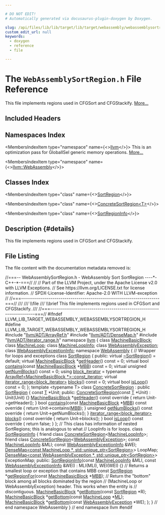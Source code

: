 ```yaml
---

# DO NOT EDIT!
# Automatically generated via docusaurus-plugin-doxygen by Doxygen.

slug: /api/files/lib/lib/target/lib/target/webassembly/webassemblysortregion-h
custom_edit_url: null
keywords:
  - doxygen
  - reference
  - file

---
```





# The `WebAssemblySortRegion.h` File Reference

<DoxygenPage pluginConfig={pluginConfig}>

This file implements regions used in CFGSort and CFGStackify. <a href="#details">More...</a>

## Included Headers

<IncludesList>
<IncludesListItem
  filePath="llvm/ADT/ArrayRef.h"
  permalink="/docs/api/files/include/include/llvm/include/llvm/adt/arrayref-h"
  isLocal="true" />
<IncludesListItem
  filePath="llvm/ADT/DenseMap.h"
  permalink="/docs/api/files/include/include/llvm/include/llvm/adt/densemap-h"
  isLocal="true" />
<IncludesListItem
  filePath="llvm/ADT/iterator_range.h"
  permalink="/docs/api/files/include/include/llvm/include/llvm/adt/iterator-range-h"
  isLocal="true" />
</IncludesList>

## Namespaces Index

<MembersIndex>

<MembersIndexItem
  type="namespace"
  name={<><a href="/docs/api/namespaces/llvm">llvm</a></>}>
This is an optimization pass for GlobalISel generic memory operations. <a href="/docs/api/namespaces/llvm/#details">More...</a>
</MembersIndexItem>

<MembersIndexItem
  type="namespace"
  name={<><a href="/docs/api/namespaces/llvm/webassembly">llvm::WebAssembly</a></>}>
</MembersIndexItem>

</MembersIndex>

## Classes Index

<MembersIndex>

<MembersIndexItem
  type="class"
  name={<><a href="/docs/api/classes/llvm/webassembly/sortregion">SortRegion</a></>}>
</MembersIndexItem>

<MembersIndexItem
  type="class"
  name={<><a href="/docs/api/classes/llvm/webassembly/concretesortregion">ConcreteSortRegion&lt;T&gt;</a></>}>
</MembersIndexItem>

<MembersIndexItem
  type="class"
  name={<><a href="/docs/api/classes/llvm/webassembly/sortregioninfo">SortRegionInfo</a></>}>
</MembersIndexItem>

</MembersIndex>

## Description {#details}

This file implements regions used in CFGSort and CFGStackify.

## File Listing

The file content with the documentation metadata removed is:

<ProgramListing>

<Link id="l00001" /><CodeLine lineNumber="1"><Highlight kind="comment">//===-- WebAssemblySortRegion.h - WebAssembly Sort SortRegion ----&#42;- C++-&#42;-===//</Highlight><Highlight kind="normal"></Highlight></CodeLine>
<Link id="l00002" /><CodeLine lineNumber="2"><Highlight kind="normal"></Highlight><Highlight kind="comment">//</Highlight><Highlight kind="normal"></Highlight></CodeLine>
<Link id="l00003" /><CodeLine lineNumber="3"><Highlight kind="normal"></Highlight><Highlight kind="comment">// Part of the LLVM Project, under the Apache License v2.0 with LLVM Exceptions.</Highlight><Highlight kind="normal"></Highlight></CodeLine>
<Link id="l00004" /><CodeLine lineNumber="4"><Highlight kind="normal"></Highlight><Highlight kind="comment">// See https://llvm.org/LICENSE.txt for license information.</Highlight><Highlight kind="normal"></Highlight></CodeLine>
<Link id="l00005" /><CodeLine lineNumber="5"><Highlight kind="normal"></Highlight><Highlight kind="comment">// SPDX-License-Identifier: Apache-2.0 WITH LLVM-exception</Highlight><Highlight kind="normal"></Highlight></CodeLine>
<Link id="l00006" /><CodeLine lineNumber="6"><Highlight kind="normal"></Highlight><Highlight kind="comment">//</Highlight><Highlight kind="normal"></Highlight></CodeLine>
<Link id="l00007" /><CodeLine lineNumber="7"><Highlight kind="normal"></Highlight><Highlight kind="comment">//===----------------------------------------------------------------------===//</Highlight><Highlight kind="comment"></Highlight></CodeLine>
<Link id="l00008" /><CodeLine lineNumber="8"><Highlight kind="comment">///</Highlight></CodeLine>
<Link id="l00009" /><CodeLine lineNumber="9"><Highlight kind="comment">/// \\file</Highlight></CodeLine>
<Link id="l00010" /><CodeLine lineNumber="10"><Highlight kind="comment">/// \\brief This file implements regions used in CFGSort and CFGStackify.</Highlight></CodeLine>
<Link id="l00011" /><CodeLine lineNumber="11"><Highlight kind="comment">///</Highlight><Highlight kind="normal"></Highlight></CodeLine>
<Link id="l00012" /><CodeLine lineNumber="12"><Highlight kind="normal"></Highlight><Highlight kind="comment">//===----------------------------------------------------------------------===//</Highlight><Highlight kind="normal"></Highlight></CodeLine>
<Link id="l00013" /><CodeLine lineNumber="13"><Highlight kind="normal"></Highlight></CodeLine>
<Link id="l00014" /><CodeLine lineNumber="14"><Highlight kind="normal"></Highlight><Highlight kind="preprocessor">#ifndef LLVM&#95;LIB&#95;TARGET&#95;WEBASSEMBLY&#95;WEBASSEMBLYSORTREGION&#95;H</Highlight><Highlight kind="normal"></Highlight></CodeLine>
<Link id="l00015" /><CodeLine lineNumber="15"><Highlight kind="normal"></Highlight><Highlight kind="preprocessor">#define LLVM&#95;LIB&#95;TARGET&#95;WEBASSEMBLY&#95;WEBASSEMBLYSORTREGION&#95;H</Highlight><Highlight kind="normal"></Highlight></CodeLine>
<Link id="l00016" /><CodeLine lineNumber="16"><Highlight kind="normal"></Highlight></CodeLine>
<Link id="l00017" /><CodeLine lineNumber="17"><Highlight kind="normal"></Highlight><Highlight kind="preprocessor">#include &quot;<a href="/docs/api/files/include/include/llvm/include/llvm/adt/arrayref-h">llvm/ADT/ArrayRef.h</a>&quot;</Highlight><Highlight kind="normal"></Highlight></CodeLine>
<Link id="l00018" /><CodeLine lineNumber="18"><Highlight kind="normal"></Highlight><Highlight kind="preprocessor">#include &quot;<a href="/docs/api/files/include/include/llvm/include/llvm/adt/densemap-h">llvm/ADT/DenseMap.h</a>&quot;</Highlight><Highlight kind="normal"></Highlight></CodeLine>
<Link id="l00019" /><CodeLine lineNumber="19"><Highlight kind="normal"></Highlight><Highlight kind="preprocessor">#include &quot;<a href="/docs/api/files/include/include/llvm/include/llvm/adt/iterator-range-h">llvm/ADT/iterator&#95;range.h</a>&quot;</Highlight><Highlight kind="normal"></Highlight></CodeLine>
<Link id="l00020" /><CodeLine lineNumber="20"><Highlight kind="normal"></Highlight></CodeLine>
<Link id="l00021" /><CodeLine lineNumber="21"><Highlight kind="normal"></Highlight><Highlight kind="keyword">namespace </Highlight><Highlight kind="normal"><a href="/docs/api/namespaces/llvm">llvm</a> &#123;</Highlight></CodeLine>
<Link id="l00022" /><CodeLine lineNumber="22"><Highlight kind="normal"></Highlight></CodeLine>
<Link id="l00023" /><CodeLine lineNumber="23"><Highlight kind="normal"></Highlight><Highlight kind="keyword">class </Highlight><Highlight kind="normal"><a href="/docs/api/classes/llvm/machinebasicblock">MachineBasicBlock</a>;</Highlight></CodeLine>
<Link id="l00024" /><CodeLine lineNumber="24"><Highlight kind="normal"></Highlight><Highlight kind="keyword">class </Highlight><Highlight kind="normal"><a href="/docs/api/classes/llvm/machineloop">MachineLoop</a>;</Highlight></CodeLine>
<Link id="l00025" /><CodeLine lineNumber="25"><Highlight kind="normal"></Highlight><Highlight kind="keyword">class </Highlight><Highlight kind="normal"><a href="/docs/api/classes/llvm/machineloopinfo">MachineLoopInfo</a>;</Highlight></CodeLine>
<Link id="l00026" /><CodeLine lineNumber="26"><Highlight kind="normal"></Highlight><Highlight kind="keyword">class </Highlight><Highlight kind="normal"><a href="/docs/api/classes/llvm/webassemblyexception">WebAssemblyException</a>;</Highlight></CodeLine>
<Link id="l00027" /><CodeLine lineNumber="27"><Highlight kind="normal"></Highlight><Highlight kind="keyword">class </Highlight><Highlight kind="normal"><a href="/docs/api/classes/llvm/webassemblyexceptioninfo">WebAssemblyExceptionInfo</a>;</Highlight></CodeLine>
<Link id="l00028" /><CodeLine lineNumber="28"><Highlight kind="normal"></Highlight></CodeLine>
<Link id="l00029" /><CodeLine lineNumber="29"><Highlight kind="normal"></Highlight><Highlight kind="keyword">namespace </Highlight><Highlight kind="normal"><a href="/docs/api/namespaces/llvm/webassembly">WebAssembly</a> &#123;</Highlight></CodeLine>
<Link id="l00030" /><CodeLine lineNumber="30"><Highlight kind="normal"></Highlight></CodeLine>
<Link id="l00031" /><CodeLine lineNumber="31"><Highlight kind="normal"></Highlight><Highlight kind="comment">// Wrapper for loops and exceptions</Highlight><Highlight kind="normal"></Highlight></CodeLine>
<Link id="l00032" /><CodeLine lineNumber="32" lineLink="/docs/api/classes/llvm/webassembly/sortregion"><Highlight kind="normal"></Highlight><Highlight kind="keyword">class </Highlight><Highlight kind="normal"><a href="/docs/api/classes/llvm/webassembly/sortregion">SortRegion</a> &#123;</Highlight></CodeLine>
<Link id="l00033" /><CodeLine lineNumber="33"><Highlight kind="normal"></Highlight><Highlight kind="keyword">public</Highlight><Highlight kind="normal">:</Highlight></CodeLine>
<Link id="l00034" /><CodeLine lineNumber="34" lineLink="/docs/api/classes/llvm/webassembly/sortregion/#afe856d73d93a8dbd8327f7f7be57e5cc"><Highlight kind="normal">  </Highlight><Highlight kind="keyword">virtual</Highlight><Highlight kind="normal"> <a href="/docs/api/classes/llvm/webassembly/sortregion/#afe856d73d93a8dbd8327f7f7be57e5cc">~SortRegion</a>() = </Highlight><Highlight kind="keywordflow">default</Highlight><Highlight kind="normal">;</Highlight></CodeLine>
<Link id="l00035" /><CodeLine lineNumber="35" lineLink="/docs/api/classes/llvm/webassembly/sortregion/#a9acc5f19d68415e12299688199bcce57"><Highlight kind="normal">  </Highlight><Highlight kind="keyword">virtual</Highlight><Highlight kind="normal"> <a href="/docs/api/classes/llvm/machinebasicblock">MachineBasicBlock</a> &#42;<a href="/docs/api/classes/llvm/webassembly/sortregion/#a9acc5f19d68415e12299688199bcce57">getHeader</a>() </Highlight><Highlight kind="keyword">const</Highlight><Highlight kind="normal"> = 0;</Highlight></CodeLine>
<Link id="l00036" /><CodeLine lineNumber="36" lineLink="/docs/api/classes/llvm/webassembly/sortregion/#a2e954d431f1f47440c8c569a1e2a2008"><Highlight kind="normal">  </Highlight><Highlight kind="keyword">virtual</Highlight><Highlight kind="normal"> </Highlight><Highlight kind="keywordtype">bool</Highlight><Highlight kind="normal"> <a href="/docs/api/classes/llvm/webassembly/sortregion/#a2e954d431f1f47440c8c569a1e2a2008">contains</a>(</Highlight><Highlight kind="keyword">const</Highlight><Highlight kind="normal"> <a href="/docs/api/classes/llvm/machinebasicblock">MachineBasicBlock</a> &#42;<a href="/docs/api/files/lib/lib/target/lib/target/arm/armslshardening-cpp/#a5958512eae2979bd2eb383977996a600">MBB</a>) </Highlight><Highlight kind="keyword">const</Highlight><Highlight kind="normal"> = 0;</Highlight></CodeLine>
<Link id="l00037" /><CodeLine lineNumber="37" lineLink="/docs/api/classes/llvm/webassembly/sortregion/#a4bd24536e084e26c20d49deb6da80e59"><Highlight kind="normal">  </Highlight><Highlight kind="keyword">virtual</Highlight><Highlight kind="normal"> </Highlight><Highlight kind="keywordtype">unsigned</Highlight><Highlight kind="normal"> <a href="/docs/api/classes/llvm/webassembly/sortregion/#a4bd24536e084e26c20d49deb6da80e59">getNumBlocks</a>() </Highlight><Highlight kind="keyword">const</Highlight><Highlight kind="normal"> = 0;</Highlight></CodeLine>
<Link id="l00038" /><CodeLine lineNumber="38" lineLink="/docs/api/classes/llvm/webassembly/sortregion/#aefcaee00bde8c1d4f06a5fa17cb3b655"><Highlight kind="normal">  </Highlight><Highlight kind="keyword">using </Highlight><Highlight kind="normal"><a href="/docs/api/classes/llvm/webassembly/sortregion/#aefcaee00bde8c1d4f06a5fa17cb3b655">block&#95;iterator</a> = </Highlight><Highlight kind="keyword">typename</Highlight><Highlight kind="normal"> <a href="/docs/api/classes/llvm/arrayref/#a715fffff3fee0a42f5e52853b4b5b57f">ArrayRef&lt;MachineBasicBlock &#42;&gt;::const&#95;iterator</a>;</Highlight></CodeLine>
<Link id="l00039" /><CodeLine lineNumber="39" lineLink="/docs/api/classes/llvm/webassembly/sortregion/#a6d4d51c732c08343885205f605879498"><Highlight kind="normal">  </Highlight><Highlight kind="keyword">virtual</Highlight><Highlight kind="normal"> <a href="/docs/api/classes/llvm/iterator-range">iterator&#95;range&lt;block&#95;iterator&gt;</a> <a href="/docs/api/classes/llvm/webassembly/sortregion/#a6d4d51c732c08343885205f605879498">blocks</a>() </Highlight><Highlight kind="keyword">const</Highlight><Highlight kind="normal"> = 0;</Highlight></CodeLine>
<Link id="l00040" /><CodeLine lineNumber="40" lineLink="/docs/api/classes/llvm/webassembly/sortregion/#ae4b89aac47783652240992ad578573c5"><Highlight kind="normal">  </Highlight><Highlight kind="keyword">virtual</Highlight><Highlight kind="normal"> </Highlight><Highlight kind="keywordtype">bool</Highlight><Highlight kind="normal"> <a href="/docs/api/classes/llvm/webassembly/sortregion/#ae4b89aac47783652240992ad578573c5">isLoop</a>() </Highlight><Highlight kind="keyword">const</Highlight><Highlight kind="normal"> = 0;</Highlight></CodeLine>
<Link id="l00041" /><CodeLine lineNumber="41"><Highlight kind="normal">&#125;;</Highlight></CodeLine>
<Link id="l00042" /><CodeLine lineNumber="42"><Highlight kind="normal"></Highlight></CodeLine>
<Link id="l00043" /><CodeLine lineNumber="43" lineLink="/docs/api/classes/llvm/webassembly/concretesortregion"><Highlight kind="normal"></Highlight><Highlight kind="keyword">template</Highlight><Highlight kind="normal"> &lt;</Highlight><Highlight kind="keyword">typename</Highlight><Highlight kind="normal"> T&gt; </Highlight><Highlight kind="keyword">class </Highlight><Highlight kind="normal"><a href="/docs/api/classes/llvm/webassembly/concretesortregion/#a3cec470ab2fba687be2c93a12b3ba900">ConcreteSortRegion</a> : </Highlight><Highlight kind="keyword">public</Highlight><Highlight kind="normal"> <a href="/docs/api/classes/llvm/webassembly/sortregion">SortRegion</a> &#123;</Highlight></CodeLine>
<Link id="l00044" /><CodeLine lineNumber="44"><Highlight kind="normal">  </Highlight><Highlight kind="keyword">const</Highlight><Highlight kind="normal"> <a href="/docs/api/files/lib/lib/target/lib/target/mips/mips16isellowering-cpp/#a0acb682b8260ab1c60b918599864e2e5">T</a> &#42;Unit;</Highlight></CodeLine>
<Link id="l00045" /><CodeLine lineNumber="45"><Highlight kind="normal"></Highlight></CodeLine>
<Link id="l00046" /><CodeLine lineNumber="46"><Highlight kind="normal"></Highlight><Highlight kind="keyword">public</Highlight><Highlight kind="normal">:</Highlight></CodeLine>
<Link id="l00047" /><CodeLine lineNumber="47" lineLink="/docs/api/classes/llvm/webassembly/concretesortregion/#a3cec470ab2fba687be2c93a12b3ba900"><Highlight kind="normal">  <a href="/docs/api/classes/llvm/webassembly/concretesortregion/#a3cec470ab2fba687be2c93a12b3ba900">ConcreteSortRegion</a>(</Highlight><Highlight kind="keyword">const</Highlight><Highlight kind="normal"> <a href="/docs/api/files/lib/lib/target/lib/target/mips/mips16isellowering-cpp/#a0acb682b8260ab1c60b918599864e2e5">T</a> &#42;Unit) : Unit(Unit) &#123;&#125;</Highlight></CodeLine>
<Link id="l00048" /><CodeLine lineNumber="48" lineLink="/docs/api/classes/llvm/webassembly/concretesortregion/#a3b3d3081c7495b445cfe627fa352cebf"><Highlight kind="normal">  <a href="/docs/api/classes/llvm/machinebasicblock">MachineBasicBlock</a> &#42;<a href="/docs/api/classes/llvm/webassembly/concretesortregion/#a3b3d3081c7495b445cfe627fa352cebf">getHeader</a>()</Highlight><Highlight kind="keyword"> const override </Highlight><Highlight kind="normal">&#123; </Highlight><Highlight kind="keywordflow">return</Highlight><Highlight kind="normal"> Unit-&gt;getHeader(); &#125;</Highlight></CodeLine>
<Link id="l00049" /><CodeLine lineNumber="49" lineLink="/docs/api/classes/llvm/webassembly/concretesortregion/#ab58d62641731369c12d74f0965c633c8"><Highlight kind="normal">  </Highlight><Highlight kind="keywordtype">bool</Highlight><Highlight kind="normal"> <a href="/docs/api/classes/llvm/webassembly/concretesortregion/#ab58d62641731369c12d74f0965c633c8">contains</a>(</Highlight><Highlight kind="keyword">const</Highlight><Highlight kind="normal"> <a href="/docs/api/classes/llvm/machinebasicblock">MachineBasicBlock</a> &#42;<a href="/docs/api/files/lib/lib/target/lib/target/arm/armslshardening-cpp/#a5958512eae2979bd2eb383977996a600">MBB</a>)</Highlight><Highlight kind="keyword"> const override </Highlight><Highlight kind="normal">&#123;</Highlight></CodeLine>
<Link id="l00050" /><CodeLine lineNumber="50"><Highlight kind="normal">    </Highlight><Highlight kind="keywordflow">return</Highlight><Highlight kind="normal"> Unit-&gt;contains(<a href="/docs/api/files/lib/lib/target/lib/target/arm/armslshardening-cpp/#a5958512eae2979bd2eb383977996a600">MBB</a>);</Highlight></CodeLine>
<Link id="l00051" /><CodeLine lineNumber="51"><Highlight kind="normal">  &#125;</Highlight></CodeLine>
<Link id="l00052" /><CodeLine lineNumber="52" lineLink="/docs/api/classes/llvm/webassembly/concretesortregion/#afdf8faaa2fa25d59d68ba158904e9e76"><Highlight kind="normal">  </Highlight><Highlight kind="keywordtype">unsigned</Highlight><Highlight kind="normal"> <a href="/docs/api/classes/llvm/webassembly/concretesortregion/#afdf8faaa2fa25d59d68ba158904e9e76">getNumBlocks</a>()</Highlight><Highlight kind="keyword"> const override </Highlight><Highlight kind="normal">&#123; </Highlight><Highlight kind="keywordflow">return</Highlight><Highlight kind="normal"> Unit-&gt;getNumBlocks(); &#125;</Highlight></CodeLine>
<Link id="l00053" /><CodeLine lineNumber="53" lineLink="/docs/api/classes/llvm/webassembly/concretesortregion/#ae3e0ee8a874a8071955d8f168cc3478e"><Highlight kind="normal">  <a href="/docs/api/classes/llvm/iterator-range">iterator&#95;range&lt;block&#95;iterator&gt;</a> <a href="/docs/api/classes/llvm/webassembly/concretesortregion/#ae3e0ee8a874a8071955d8f168cc3478e">blocks</a>()</Highlight><Highlight kind="keyword"> const override </Highlight><Highlight kind="normal">&#123;</Highlight></CodeLine>
<Link id="l00054" /><CodeLine lineNumber="54"><Highlight kind="normal">    </Highlight><Highlight kind="keywordflow">return</Highlight><Highlight kind="normal"> Unit-&gt;blocks();</Highlight></CodeLine>
<Link id="l00055" /><CodeLine lineNumber="55"><Highlight kind="normal">  &#125;</Highlight></CodeLine>
<Link id="l00056" /><CodeLine lineNumber="56" lineLink="/docs/api/classes/llvm/webassembly/sortregioninfo/#af234f6c00322986df7a62c89f3692b62"><Highlight kind="normal">  </Highlight><Highlight kind="keywordtype">bool</Highlight><Highlight kind="normal"> <a href="/docs/api/classes/llvm/webassembly/concretesortregion/#a7947cb88d7cd7442fd8f896a62cae397">isLoop</a>()</Highlight><Highlight kind="keyword"> const override </Highlight><Highlight kind="normal">&#123; </Highlight><Highlight kind="keywordflow">return</Highlight><Highlight kind="normal"> </Highlight><Highlight kind="keyword">false</Highlight><Highlight kind="normal">; &#125;</Highlight></CodeLine>
<Link id="l00057" /><CodeLine lineNumber="57"><Highlight kind="normal">&#125;;</Highlight></CodeLine>
<Link id="l00058" /><CodeLine lineNumber="58"><Highlight kind="normal"></Highlight></CodeLine>
<Link id="l00059" /><CodeLine lineNumber="59"><Highlight kind="normal"></Highlight><Highlight kind="comment">// This class has information of nested SortRegions; this is analogous to what</Highlight><Highlight kind="normal"></Highlight></CodeLine>
<Link id="l00060" /><CodeLine lineNumber="60"><Highlight kind="normal"></Highlight><Highlight kind="comment">// LoopInfo is for loops.</Highlight><Highlight kind="normal"></Highlight></CodeLine>
<Link id="l00061" /><CodeLine lineNumber="61" lineLink="/docs/api/classes/llvm/webassembly/sortregioninfo"><Highlight kind="normal"></Highlight><Highlight kind="keyword">class </Highlight><Highlight kind="normal"><a href="/docs/api/classes/llvm/webassembly/sortregioninfo/#a7992fef22de459bfa7d0b54e66396e47">SortRegionInfo</a> &#123;</Highlight></CodeLine>
<Link id="l00062" /><CodeLine lineNumber="62"><Highlight kind="normal">  </Highlight><Highlight kind="keyword">friend</Highlight><Highlight kind="normal"> </Highlight><Highlight kind="keyword">class </Highlight><Highlight kind="normal"><a href="/docs/api/classes/llvm/webassembly/concretesortregion">ConcreteSortRegion</a>&lt;<a href="/docs/api/classes/llvm/machineloopinfo">MachineLoopInfo</a>&gt;;</Highlight></CodeLine>
<Link id="l00063" /><CodeLine lineNumber="63"><Highlight kind="normal">  </Highlight><Highlight kind="keyword">friend</Highlight><Highlight kind="normal"> </Highlight><Highlight kind="keyword">class </Highlight><Highlight kind="normal"><a href="/docs/api/classes/llvm/webassembly/concretesortregion">ConcreteSortRegion</a>&lt;<a href="/docs/api/classes/llvm/webassemblyexception">WebAssemblyException</a>&gt;;</Highlight></CodeLine>
<Link id="l00064" /><CodeLine lineNumber="64"><Highlight kind="normal"></Highlight></CodeLine>
<Link id="l00065" /><CodeLine lineNumber="65"><Highlight kind="normal">  </Highlight><Highlight kind="keyword">const</Highlight><Highlight kind="normal"> <a href="/docs/api/classes/llvm/machineloopinfo">MachineLoopInfo</a> &amp;MLI;</Highlight></CodeLine>
<Link id="l00066" /><CodeLine lineNumber="66"><Highlight kind="normal">  </Highlight><Highlight kind="keyword">const</Highlight><Highlight kind="normal"> <a href="/docs/api/classes/llvm/webassemblyexceptioninfo">WebAssemblyExceptionInfo</a> &amp;WEI;</Highlight></CodeLine>
<Link id="l00067" /><CodeLine lineNumber="67"><Highlight kind="normal">  <a href="/docs/api/classes/llvm/densemap">DenseMap&lt;const MachineLoop &#42;, std::unique&#95;ptr&lt;SortRegion&gt;</a>&gt; LoopMap;</Highlight></CodeLine>
<Link id="l00068" /><CodeLine lineNumber="68"><Highlight kind="normal">  <a href="/docs/api/classes/llvm/densemap">DenseMap&lt;const WebAssemblyException &#42;, std::unique&#95;ptr&lt;SortRegion&gt;</a>&gt;</Highlight></CodeLine>
<Link id="l00069" /><CodeLine lineNumber="69"><Highlight kind="normal">      ExceptionMap;</Highlight></CodeLine>
<Link id="l00070" /><CodeLine lineNumber="70"><Highlight kind="normal"></Highlight></CodeLine>
<Link id="l00071" /><CodeLine lineNumber="71"><Highlight kind="normal"></Highlight><Highlight kind="keyword">public</Highlight><Highlight kind="normal">:</Highlight></CodeLine>
<Link id="l00072" /><CodeLine lineNumber="72" lineLink="/docs/api/classes/llvm/webassembly/sortregioninfo/#a7992fef22de459bfa7d0b54e66396e47"><Highlight kind="normal">  <a href="/docs/api/classes/llvm/webassembly/sortregioninfo/#a7992fef22de459bfa7d0b54e66396e47">SortRegionInfo</a>(</Highlight><Highlight kind="keyword">const</Highlight><Highlight kind="normal"> <a href="/docs/api/classes/llvm/machineloopinfo">MachineLoopInfo</a> &amp;MLI,</Highlight></CodeLine>
<Link id="l00073" /><CodeLine lineNumber="73"><Highlight kind="normal">                 </Highlight><Highlight kind="keyword">const</Highlight><Highlight kind="normal"> <a href="/docs/api/classes/llvm/webassemblyexceptioninfo">WebAssemblyExceptionInfo</a> &amp;WEI)</Highlight></CodeLine>
<Link id="l00074" /><CodeLine lineNumber="74"><Highlight kind="normal">      : MLI(MLI), WEI(WEI) &#123;&#125;</Highlight></CodeLine>
<Link id="l00075" /><CodeLine lineNumber="75"><Highlight kind="normal"></Highlight></CodeLine>
<Link id="l00076" /><CodeLine lineNumber="76"><Highlight kind="normal">  </Highlight><Highlight kind="comment">// Returns a smallest loop or exception that contains MBB</Highlight><Highlight kind="normal"></Highlight></CodeLine>
<Link id="l00077" /><CodeLine lineNumber="77"><Highlight kind="normal">  </Highlight><Highlight kind="keyword">const</Highlight><Highlight kind="normal"> <a href="/docs/api/classes/llvm/webassembly/sortregion">SortRegion</a> &#42;<a href="/docs/api/classes/llvm/webassembly/sortregioninfo/#a1861096cd822cbab17ddced8c6d3e024">getRegionFor</a>(</Highlight><Highlight kind="keyword">const</Highlight><Highlight kind="normal"> <a href="/docs/api/classes/llvm/machinebasicblock">MachineBasicBlock</a> &#42;<a href="/docs/api/files/lib/lib/target/lib/target/arm/armslshardening-cpp/#a5958512eae2979bd2eb383977996a600">MBB</a>);</Highlight></CodeLine>
<Link id="l00078" /><CodeLine lineNumber="78"><Highlight kind="normal"></Highlight></CodeLine>
<Link id="l00079" /><CodeLine lineNumber="79"><Highlight kind="normal">  </Highlight><Highlight kind="comment">// Return the &quot;bottom&quot; block among all blocks dominated by the region</Highlight><Highlight kind="normal"></Highlight></CodeLine>
<Link id="l00080" /><CodeLine lineNumber="80"><Highlight kind="normal">  </Highlight><Highlight kind="comment">// (MachineLoop or WebAssemblyException) header. This works when the entity is</Highlight><Highlight kind="normal"></Highlight></CodeLine>
<Link id="l00081" /><CodeLine lineNumber="81"><Highlight kind="normal">  </Highlight><Highlight kind="comment">// discontiguous.</Highlight><Highlight kind="normal"></Highlight></CodeLine>
<Link id="l00082" /><CodeLine lineNumber="82"><Highlight kind="normal">  <a href="/docs/api/classes/llvm/machinebasicblock">MachineBasicBlock</a> &#42;<a href="/docs/api/classes/llvm/webassembly/sortregioninfo/#aac78212d33739ad401d1e573346dbe0f">getBottom</a>(</Highlight><Highlight kind="keyword">const</Highlight><Highlight kind="normal"> <a href="/docs/api/classes/llvm/webassembly/sortregion">SortRegion</a> &#42;R);</Highlight></CodeLine>
<Link id="l00083" /><CodeLine lineNumber="83"><Highlight kind="normal">  <a href="/docs/api/classes/llvm/machinebasicblock">MachineBasicBlock</a> &#42;<a href="/docs/api/classes/llvm/webassembly/sortregioninfo/#aac78212d33739ad401d1e573346dbe0f">getBottom</a>(</Highlight><Highlight kind="keyword">const</Highlight><Highlight kind="normal"> <a href="/docs/api/classes/llvm/machineloop">MachineLoop</a> &#42;<a href="/docs/api/files/lib/lib/analysis/inlineorder-cpp/#a7ee6f0cb51c3b9056199e9a0001fe8c3ad01fd9b01e9dde8bd3dc247afbfb7218">ML</a>);</Highlight></CodeLine>
<Link id="l00084" /><CodeLine lineNumber="84"><Highlight kind="normal">  <a href="/docs/api/classes/llvm/machinebasicblock">MachineBasicBlock</a> &#42;<a href="/docs/api/classes/llvm/webassembly/sortregioninfo/#aac78212d33739ad401d1e573346dbe0f">getBottom</a>(</Highlight><Highlight kind="keyword">const</Highlight><Highlight kind="normal"> <a href="/docs/api/classes/llvm/webassemblyexception">WebAssemblyException</a> &#42;WE);</Highlight></CodeLine>
<Link id="l00085" /><CodeLine lineNumber="85"><Highlight kind="normal">&#125;;</Highlight></CodeLine>
<Link id="l00086" /><CodeLine lineNumber="86"><Highlight kind="normal"></Highlight></CodeLine>
<Link id="l00087" /><CodeLine lineNumber="87"><Highlight kind="normal">&#125; </Highlight><Highlight kind="comment">// end namespace WebAssembly</Highlight><Highlight kind="normal"></Highlight></CodeLine>
<Link id="l00088" /><CodeLine lineNumber="88"><Highlight kind="normal"></Highlight></CodeLine>
<Link id="l00089" /><CodeLine lineNumber="89"><Highlight kind="normal">&#125; </Highlight><Highlight kind="comment">// end namespace llvm</Highlight><Highlight kind="normal"></Highlight></CodeLine>
<Link id="l00090" /><CodeLine lineNumber="90"><Highlight kind="normal"></Highlight></CodeLine>
<Link id="l00091" /><CodeLine lineNumber="91"><Highlight kind="normal"></Highlight><Highlight kind="preprocessor">#endif</Highlight></CodeLine>

</ProgramListing>

</DoxygenPage>
